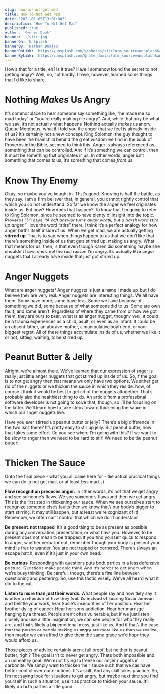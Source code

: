 ```yaml
---
slug: how-to-not-get-mad
title: How To Not Get Mad
date: '2021-01-05T13:00:00Z'
description: 'How To Not Get Mad'
published: true
author: 'Conner Bush'
banner: './stir.jpg'
bannerOn: 'Unsplash'
bannerBy: 'Nathan Dumlao'
bannerOnLink: 'https://unsplash.com/s/photos/stir?utm_source=unsplash&amp;utm_medium=referral&amp;utm_content=creditCopyText'
bannerByLink: 'https://unsplash.com/@nate_dumlao?utm_source=unsplash&amp;utm_medium=referral&amp;utm_content=creditCopyText'
---
```


How’s that for a title, eh? Is it true? Have I somehow found the secret to not getting angry? Well, no, not hardly. 
I have, however, learned some things that I’d like to share. 

# Nothing _Makes_ Us Angry

It’s commonplace to hear someone say something like, “he made me so mad today” or “you’re really making me angry”. And, 
while that may be what we say, it’s not actually what happens. Nothing actually _makes_ us angry. Queue Morpheus, what 
if I told you the anger that we feel is already inside of us? It’s certainly not a new concept. King Solomon, the guy 
thought to have been the brainchild behind the great wisdom we find in the book of Proverbs in the Bible, seemed to 
think this. Anger is always referenced as something that can be controlled. And if it’s something we can control, 
then it must be something that originates in us. In other words, anger isn’t something that comes _to_ us, it’s 
something that comes _from_ us. 

# Know Thy Enemy

Okay, so maybe you’ve bought in. That’s good. Knowing is half the battle, as they say. I am a firm believer that, 
in general, you cannot rightly control that which you do not understand. So far we know the anger we feel originates 
inside us. But how? How does that happen? To know that I’m going to refer to King Solomon, since he seemed to have
plenty of insight into the topic. Proverbs 15:1 says, _“A soft answer turns away wrath, but a harsh word stirs up_
_anger.”_ I love the word “stirs” there. I think it’s a perfect analogy for how anger births itself inside of us. 
When we get mad, we are actually getting **stirred up**. That is to say, when things happen to us that we don’t like 
that there’s something inside of us that gets stirred up, making us angry. What that means for us, then, is that 
even though Karen did something maybe she shouldn’t have, she’s not the real reason I’m angry. It’s actually little 
anger nuggets that I already have inside that just got stirred up. 

# Anger Nuggets 

What are anger nuggets? Anger nuggets is just a name I made up, but I do believe they are very real. Anger nuggets 
are interesting things. We all have them. Some have more, some have less. Some we have because of something we did, 
some because of what someone did to us. Some are own fault, and some aren’t. Regardless of where they came from or 
how we got them, they are ours to bear. What is an anger nugget, though? Well, it could be a trauma experienced as 
a child, adult, or even as an infant. It could be an absent father, an abusive mother, a manipulative boyfriend, 
or your biggest regret. All of these things accumulate inside of us, whether we like it or not, sitting, waiting, 
to be stirred up. 

# Peanut Butter & Jelly

Alright, we’re almost there. We’ve learned that our expression of anger is really just little anger nuggets that 
got stirred up inside of us. So, if the goal is to not get angry then that means we only have two options. We 
either get rid of the nuggets or we thicken the sauce in which they reside. Now, of course I think it would be 
best to get rid of the nuggets altogether. That’s probably also the healthiest thing to do. An article from a 
professional software developer is not going to solve that, though, so I’ll be focusing on the latter. We’ll 
learn how to take steps toward thickening the sauce in which our anger nuggets live. 

Have you ever stirred up peanut butter or jelly? There’s a big difference in the two isn’t there? It’s pretty 
easy to stir up jelly. But peanut butter, now that takes some effort. Do you see where I’m going with this? 
If we want to be slow to anger then we need to be hard to stir! We need to be the peanut butter! 

# Thicken The Sauce

Onto the final piece - what you all came here for - the actual practical things we can do to not get mad, 
or at least less mad. ;)

**Flaw recognition precedes anger.** In other words, it’s not that we get angry and see someone’s flaws. 
We see someone’s flaws and then we get angry. This is the first step in thickening our sauce. When we see 
ourselves start to recognize someone else’s faults then we know that’s our body’s trigger to start stirring. 
It may still happen, but at least we're cognizant of it! Remember, we often can’t control that which we don’t 
understand. 

**Be present, not trapped.** It’s a good thing to be as present as possible during any conversation, 
presentation, or what have you. However, to be present does not mean to be trapped. If you find yourself 
quick to respond In anger, whether verbal or not, remember though your body is present your mind is free 
to wander. You are not trapped or cornered. There’s always an escape hatch, even if it’s just in your own head. 

**Be curious.** Responding with questions puts both parties in a less defensive posture. Questions make 
people think. And it’s harder to get angry when we’re busy thinking. Be careful, though, there’s a fine 
line between questioning and pestering. So, use this tactic wisely. We’ve all heard what it did to the cat. 

**Listen to more than just their words.** What people say and how they say it is often a reflection of how 
they feel. So instead of hearing Susie demean and belittle your work, hear Susie’s insecurities of her 
position. Hear her brother dying of cancer. Hear her son’s addiction. Hear her marriage hanging by a thread. 
People aren’t often vulnerable, but if we just listen closely and use a little imagination, we can see 
people for who they really are, and that’s likely a big emotional mess, just like us. And if that’s the 
case, that the person or people making us angry are more like us than we realize, then maybe we can afford 
to give them the same grace we’d hope they would afford us. 

Those pieces of advice certainly aren’t full proof, but neither is peanut butter, right? The goal isn’t to 
never get angry. That’s both impossible and an unhealthy goal. We’re not trying to freeze our anger 
nuggets in carbonite. We simply want to thicken their sauce such that we can have better control over 
our emotions. It’s a skill. And any skill takes practice. So, I’m not saying look for situations to 
get angry, but maybe next time you find yourself in such a situation, use it as practice to thicken 
your sauce. It’ll likely do both parties a little good. 